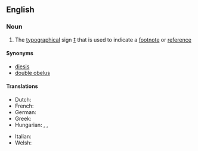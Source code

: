 ==English==

===Noun===
{{en-noun}}

# The [[typographical]] sign [[‡]] that is used to indicate a [[footnote]] or [[reference]]

====Synonyms====
* [[diesis]]
* [[double obelus]]

====Translations====
{{trans-top|the typographical sign ‡}}
* Dutch: {{t|nl|dubbele obelisk|c}}
* French: {{t|fr|double obèle|m}}
* German: {{t|de|Zweibalkenkreuz|n}}
* Greek: {{t|el|δίσταυρο|n}}
* Hungarian: {{t+|hu|kettős kereszt}}, {{t|hu|kettős tőr}}, {{t|hu|dupla kereszt}}
{{trans-mid}}
* Italian: {{t|it|doppio obelisco|m}}
* Welsh: {{t|cy|bêr|m|f}}
{{trans-bottom}}